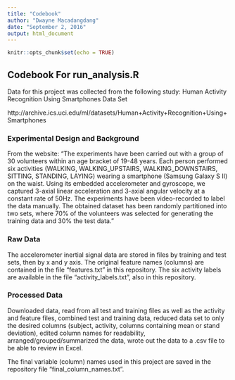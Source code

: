 ```yaml
---
title: "Codebook"
author: "Dwayne Macadangdang"
date: "September 2, 2016"
output: html_document
---
```


```r
knitr::opts_chunk$set(echo = TRUE)
```

## Codebook For run_analysis.R

Data for this project was collected from the following study: Human Activity Recognition Using Smartphones Data Set 

http://archive.ics.uci.edu/ml/datasets/Human+Activity+Recognition+Using+Smartphones

### Experimental Design and Background
From the website: "The experiments have been carried out with a group of 30 volunteers within an age bracket of 19-48 years. Each person performed six activities (WALKING, WALKING_UPSTAIRS, WALKING_DOWNSTAIRS, SITTING, STANDING, LAYING) wearing a smartphone (Samsung Galaxy S II) on the waist. Using its embedded accelerometer and gyroscope, we captured 3-axial linear acceleration and 3-axial angular velocity at a constant rate of 50Hz. The experiments have been video-recorded to label the data manually. The obtained dataset has been randomly partitioned into two sets, where 70% of the volunteers was selected for generating the training data and 30% the test data."

### Raw Data
The accelerometer inertial signal data are stored in files by training and test sets, then by x and y axis. The original feature names (columns) are contained in the file "features.txt" in this repository. The six activity labels are available in the file "activity_labels.txt", also in this repository.

### Processed Data
Downloaded data, read from all test and training files as well as the activity and feature files, combined test and training data, reduced data set to only the desired columns (subject, activity, columns containing mean or stand deviation), edited column names for readability, arranged/grouped/summarized the data, wrote out the data to a .csv file to be able to review in Excel.

The final variable (column) names used in this project are saved in the repository file "final_column_names.txt".


